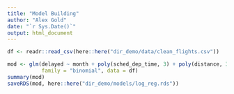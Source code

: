 ```yaml
---
title: "Model Building"
author: "Alex Gold"
date: "`r Sys.Date()`"
output: html_document
---
```


```r
df <- readr::read_csv(here::here("dir_demo/data/clean_flights.csv"))
```

```r
mod <- glm(delayed ~ month + poly(sched_dep_time, 3) + poly(distance, 3), 
           family = "binomial", data = df)
summary(mod)
saveRDS(mod, here::here("dir_demo/models/log_reg.rds"))
```



